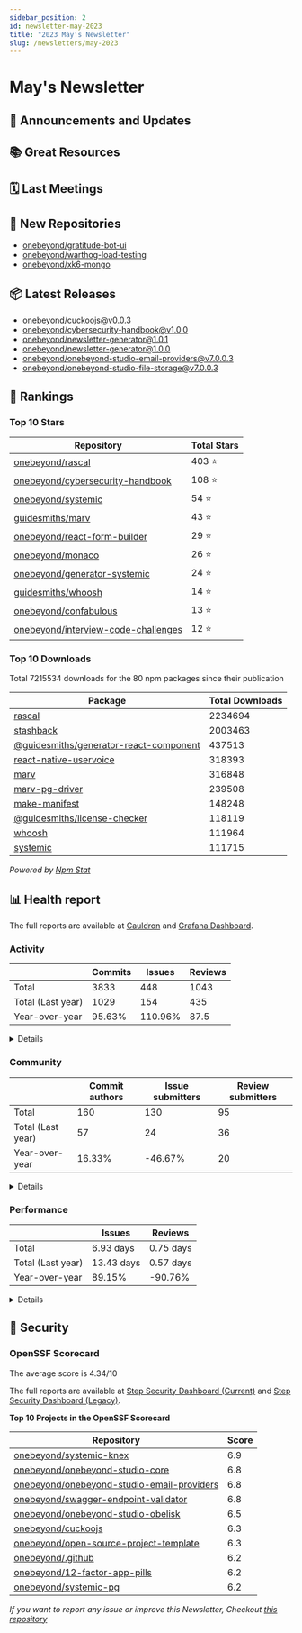 ```yaml
---
sidebar_position: 2
id: newsletter-may-2023
title: "2023 May's Newsletter"
slug: /newsletters/may-2023
---
```

# May's Newsletter

## 📢 Announcements and Updates

<!--- @TODO: Manual addition --->

## 📚 Great Resources

<!--- @TODO: Manual addition --->

## 🗓 Last Meetings

<!--- @TODO: Manual addition --->

## 🍿 New Repositories

- [onebeyond/gratitude-bot-ui](https://github.com/onebeyond/gratitude-bot-ui)
- [onebeyond/warthog-load-testing](https://github.com/onebeyond/warthog-load-testing)
- [onebeyond/xk6-mongo](https://github.com/onebeyond/xk6-mongo)

## 📦 Latest Releases

- [onebeyond/cuckoojs@v0.0.3](https://github.com/onebeyond/cuckoojs/releases/tag/v0.0.3)
- [onebeyond/cybersecurity-handbook@v1.0.0](https://github.com/onebeyond/cybersecurity-handbook/releases/tag/v1.0.0)
- [onebeyond/newsletter-generator@1.0.1](https://github.com/onebeyond/newsletter-generator/releases/tag/1.0.1)
- [onebeyond/newsletter-generator@1.0.0](https://github.com/onebeyond/newsletter-generator/releases/tag/1.0.0)
- [onebeyond/onebeyond-studio-email-providers@v7.0.0.3](https://github.com/onebeyond/onebeyond-studio-email-providers/releases/tag/v7.0.0.3)
- [onebeyond/onebeyond-studio-file-storage@v7.0.0.3](https://github.com/onebeyond/onebeyond-studio-file-storage/releases/tag/v7.0.0.3)

## 🥇 Rankings

### Top 10 Stars

| Repository | Total Stars | 
| -- | -- |
| [onebeyond/rascal](https://github.com/onebeyond/rascal) | 403 ⭐️ |
| [onebeyond/cybersecurity-handbook](https://github.com/onebeyond/cybersecurity-handbook) | 108 ⭐️ |
| [onebeyond/systemic](https://github.com/onebeyond/systemic) | 54 ⭐️ |
| [guidesmiths/marv](https://github.com/guidesmiths/marv) | 43 ⭐️ |
| [onebeyond/react-form-builder](https://github.com/onebeyond/react-form-builder) | 29 ⭐️ |
| [onebeyond/monaco](https://github.com/onebeyond/monaco) | 26 ⭐️ |
| [onebeyond/generator-systemic](https://github.com/onebeyond/generator-systemic) | 24 ⭐️ |
| [guidesmiths/whoosh](https://github.com/guidesmiths/whoosh) | 14 ⭐️ |
| [onebeyond/confabulous](https://github.com/onebeyond/confabulous) | 13 ⭐️ |
| [onebeyond/interview-code-challenges](https://github.com/onebeyond/interview-code-challenges) | 12 ⭐️ |


### Top 10 Downloads

Total 7215534 downloads for the 80 npm packages since their publication

| Package | Total Downloads | 
| -- | -- |
| [rascal](https://www.npmjs.com/package/rascal) | 2234694 |
| [stashback](https://www.npmjs.com/package/stashback) | 2003463 |
| [@guidesmiths/generator-react-component](https://www.npmjs.com/package/@guidesmiths/generator-react-component) | 437513 |
| [react-native-uservoice](https://www.npmjs.com/package/react-native-uservoice) | 318393 |
| [marv](https://www.npmjs.com/package/marv) | 316848 |
| [marv-pg-driver](https://www.npmjs.com/package/marv-pg-driver) | 239508 |
| [make-manifest](https://www.npmjs.com/package/make-manifest) | 148248 |
| [@guidesmiths/license-checker](https://www.npmjs.com/package/@guidesmiths/license-checker) | 118119 |
| [whoosh](https://www.npmjs.com/package/whoosh) | 111964 |
| [systemic](https://www.npmjs.com/package/systemic) | 111715 |

_Powered by [Npm Stat](https://github.com/pvorb/npm-stat.com)_


## 📊 Health report

The full reports are available at [Cauldron](https://cauldron.io/project/7192) and [Grafana Dashboard](https://cauldron.io/project/7192/public-kibana).

### Activity

| | Commits | Issues |  Reviews | 
| -- | -- | -- | -- |
| Total | 3833 | 448 | 1043 |
| Total (Last year)	| 1029 | 154 | 435 |
| Year-over-year | 95.63% | 110.96% | 87.5 |

<details>
    <summary>Details</summary>

- Commits: 322
- Lines/commit: 1863.51
- Lines/commit/file: 0.43
- Issues created: 48
- Issues closed: 37
- Issues open: 134
- Pull requests created: 168
- Pull requests closed: 160
- Pull requests open: 208

</details>


### Community

| | Commit authors | Issue submitters |  Review submitters | 
| -- | -- | -- | -- |
| Total | 160 | 130 | 95 |
| Total (Last year)	| 57 | 24 | 36 |
| Year-over-year | 16.33% | -46.67% | 20 |

<details>
    <summary>Details</summary>

**Active People**
- Git Authors: 24
- Issue Authors: 9
- PRs Submitters: 17

**Onboarding**
- Git Authors: 10
- Issue Authors: 5
- PRs Submitters: 6

</details>


### Performance


| | Issues | Reviews | 
| -- | -- | -- |
| Total | 6.93 days | 0.75 days |
| Total (Last year)	| 13.43 days | 0.57 days |
| Year-over-year | 89.15% | -90.76% |


<details>
    <summary>Details</summary>

**Issues**
- Time Open (average): 472.17 days
- Time Open (median): 194.47 days
- Open Issues: 134

**Reviews**
- Time Open (average): 431.93 days
- Time Open (median): 404.33 days
- Open Reviews: 208

</details>


## 🔐 Security

### OpenSSF Scorecard

The average score is 4.34/10

The full reports are available at [Step Security Dashboard (Current)](https://app.stepsecurity.io/github/app/onebeyond/onebeyond/repositories) and [Step Security Dashboard (Legacy)](https://app.stepsecurity.io/github/app/onebeyond/guidesmiths/repositories).


**Top 10 Projects in the OpenSSF Scorecard**


| Repository | Score |
| -- | -- |
| [onebeyond/systemic-knex](https://github.com/onebeyond/systemic-knex) | 6.9 |
| [onebeyond/onebeyond-studio-core](https://github.com/onebeyond/onebeyond-studio-core) | 6.8 |
| [onebeyond/onebeyond-studio-email-providers](https://github.com/onebeyond/onebeyond-studio-email-providers) | 6.8 |
| [onebeyond/swagger-endpoint-validator](https://github.com/onebeyond/swagger-endpoint-validator) | 6.8 |
| [onebeyond/onebeyond-studio-obelisk](https://github.com/onebeyond/onebeyond-studio-obelisk) | 6.5 |
| [onebeyond/cuckoojs](https://github.com/onebeyond/cuckoojs) | 6.3 |
| [onebeyond/open-source-project-template](https://github.com/onebeyond/open-source-project-template) | 6.3 |
| [onebeyond/.github](https://github.com/onebeyond/.github) | 6.2 |
| [onebeyond/12-factor-app-pills](https://github.com/onebeyond/12-factor-app-pills) | 6.2 |
| [onebeyond/systemic-pg](https://github.com/onebeyond/systemic-pg) | 6.2 |

_If you want to report any issue or improve this Newsletter, Checkout [this repository](https://github.com/onebeyond/newsletter-generator)_